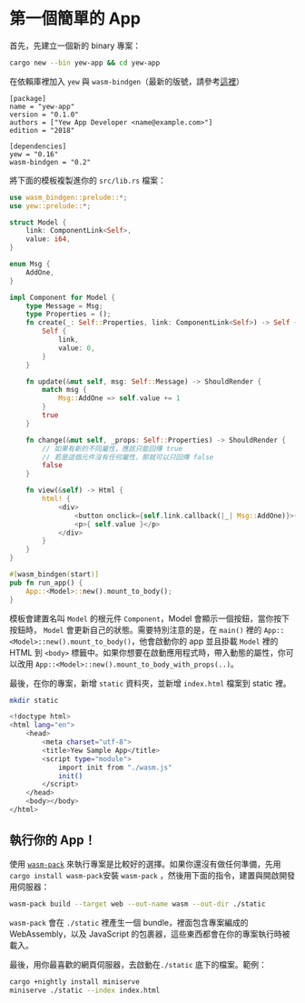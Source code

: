 # 第一個簡單的 App

首先，先建立一個新的 binary 專案：

```bash
cargo new --bin yew-app && cd yew-app
```

在依賴庫裡加入 `yew` 與 `wasm-bindgen`（最新的版號，請參考[這裡](https://docs.rs/yew)）

```text title="Cargo.toml"
[package]
name = "yew-app"
version = "0.1.0"
authors = ["Yew App Developer <name@example.com>"]
edition = "2018"

[dependencies]
yew = "0.16"
wasm-bindgen = "0.2"
```

將下面的模板複製進你的 `src/lib.rs` 檔案：

```rust title="src/lib.rs"
use wasm_bindgen::prelude::*;
use yew::prelude::*;

struct Model {
    link: ComponentLink<Self>,
    value: i64,
}

enum Msg {
    AddOne,
}

impl Component for Model {
    type Message = Msg;
    type Properties = ();
    fn create(_: Self::Properties, link: ComponentLink<Self>) -> Self {
        Self {
            link,
            value: 0,
        }
    }

    fn update(&mut self, msg: Self::Message) -> ShouldRender {
        match msg {
            Msg::AddOne => self.value += 1
        }
        true
    }

    fn change(&mut self, _props: Self::Properties) -> ShouldRender {
        // 如果有新的不同屬性，應該只能回傳 true
        // 若是這個元件沒有任何屬性，那就可以只回傳 false
        false
    }

    fn view(&self) -> Html {
        html! {
            <div>
                <button onclick={self.link.callback(|_| Msg::AddOne)}>{ "+1" }</button>
                <p>{ self.value }</p>
            </div>
        }
    }
}

#[wasm_bindgen(start)]
pub fn run_app() {
    App::<Model>::new().mount_to_body();
}
```

模板會建置名叫 `Model` 的根元件 `Component`，Model 會顯示一個按鈕，當你按下按鈕時， `Model` 會更新自己的狀態。需要特別注意的是，在 `main()` 裡的 `App::<Model>::new().mount_to_body()`，他會啟動你的 app 並且掛載 `Model` 裡的 HTML 到 `<body>` 標籤中。如果你想要在啟動應用程式時，帶入動態的屬性，你可以改用 `App::<Model>::new().mount_to_body_with_props(..)`。

最後，在你的專案，新增 `static` 資料夾，並新增 `index.html` 檔案到 static 裡。

```bash
mkdir static
```

```bash title="index.html"
<!doctype html>
<html lang="en">
    <head>
        <meta charset="utf-8">
        <title>Yew Sample App</title>
        <script type="module">
            import init from "./wasm.js"
            init()
        </script>
    </head>
    <body></body>
</html>
```

## 執行你的 App！

使用 [`wasm-pack`](https://drager.github.io/wasm-pack/book/) 來執行專案是比較好的選擇。如果你還沒有做任何準備，先用`cargo install wasm-pack`安裝 `wasm-pack` ，然後用下面的指令，建置與開啟開發用伺服器：

```bash
wasm-pack build --target web --out-name wasm --out-dir ./static
```

`wasm-pack` 會在 `./static` 裡產生一個 bundle，裡面包含專案編成的 WebAssembly，以及 JavaScript 的包裹器，這些東西都會在你的專案執行時被載入。

最後，用你最喜歡的網頁伺服器，去啟動在`./static` 底下的檔案。範例：

```bash
cargo +nightly install miniserve
miniserve ./static --index index.html
```
